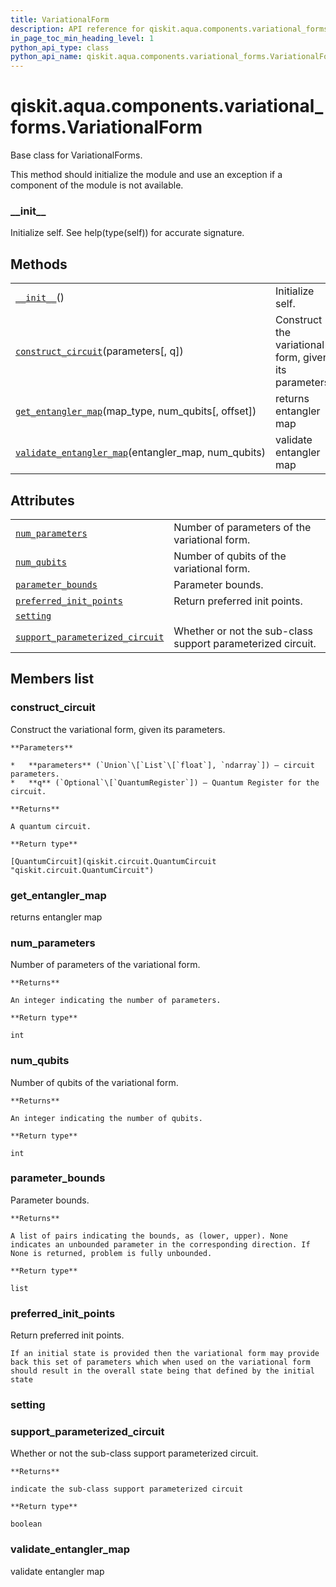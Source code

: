 ```yaml
---
title: VariationalForm
description: API reference for qiskit.aqua.components.variational_forms.VariationalForm
in_page_toc_min_heading_level: 1
python_api_type: class
python_api_name: qiskit.aqua.components.variational_forms.VariationalForm
---
```


<span id="qiskit-aqua-components-variational-forms-variationalform" />

# qiskit.aqua.components.variational\_forms.VariationalForm

<Class id="qiskit.aqua.components.variational_forms.VariationalForm" isDedicatedPage={true} github="https://github.com/qiskit-community/qiskit-aqua/tree/stable/0.8/qiskit/aqua/components/variational_forms/variational_form.py" signature="VariationalForm" modifiers="class">
  Base class for VariationalForms.

  This method should initialize the module and use an exception if a component of the module is not available.

  ### \_\_init\_\_

  <Function id="qiskit.aqua.components.variational_forms.VariationalForm.__init__" signature="__init__()" modifiers="abstract">
    Initialize self. See help(type(self)) for accurate signature.
  </Function>

  ## Methods

  |                                                                                                                                                                                                                             |                                                       |
  | --------------------------------------------------------------------------------------------------------------------------------------------------------------------------------------------------------------------------- | ----------------------------------------------------- |
  | [`__init__`](#qiskit.aqua.components.variational_forms.VariationalForm.__init__ "qiskit.aqua.components.variational_forms.VariationalForm.__init__")()                                                                      | Initialize self.                                      |
  | [`construct_circuit`](#qiskit.aqua.components.variational_forms.VariationalForm.construct_circuit "qiskit.aqua.components.variational_forms.VariationalForm.construct_circuit")(parameters\[, q])                           | Construct the variational form, given its parameters. |
  | [`get_entangler_map`](#qiskit.aqua.components.variational_forms.VariationalForm.get_entangler_map "qiskit.aqua.components.variational_forms.VariationalForm.get_entangler_map")(map\_type, num\_qubits\[, offset])          | returns entangler map                                 |
  | [`validate_entangler_map`](#qiskit.aqua.components.variational_forms.VariationalForm.validate_entangler_map "qiskit.aqua.components.variational_forms.VariationalForm.validate_entangler_map")(entangler\_map, num\_qubits) | validate entangler map                                |

  ## Attributes

  |                                                                                                                                                                                                                     |                                                             |
  | ------------------------------------------------------------------------------------------------------------------------------------------------------------------------------------------------------------------- | ----------------------------------------------------------- |
  | [`num_parameters`](#qiskit.aqua.components.variational_forms.VariationalForm.num_parameters "qiskit.aqua.components.variational_forms.VariationalForm.num_parameters")                                              | Number of parameters of the variational form.               |
  | [`num_qubits`](#qiskit.aqua.components.variational_forms.VariationalForm.num_qubits "qiskit.aqua.components.variational_forms.VariationalForm.num_qubits")                                                          | Number of qubits of the variational form.                   |
  | [`parameter_bounds`](#qiskit.aqua.components.variational_forms.VariationalForm.parameter_bounds "qiskit.aqua.components.variational_forms.VariationalForm.parameter_bounds")                                        | Parameter bounds.                                           |
  | [`preferred_init_points`](#qiskit.aqua.components.variational_forms.VariationalForm.preferred_init_points "qiskit.aqua.components.variational_forms.VariationalForm.preferred_init_points")                         | Return preferred init points.                               |
  | [`setting`](#qiskit.aqua.components.variational_forms.VariationalForm.setting "qiskit.aqua.components.variational_forms.VariationalForm.setting")                                                                   |                                                             |
  | [`support_parameterized_circuit`](#qiskit.aqua.components.variational_forms.VariationalForm.support_parameterized_circuit "qiskit.aqua.components.variational_forms.VariationalForm.support_parameterized_circuit") | Whether or not the sub-class support parameterized circuit. |

  ## Members list

  ### construct\_circuit

  <Function id="qiskit.aqua.components.variational_forms.VariationalForm.construct_circuit" signature="construct_circuit(parameters, q=None)" modifiers="abstract">
    Construct the variational form, given its parameters.

    **Parameters**

    *   **parameters** (`Union`\[`List`\[`float`], `ndarray`]) – circuit parameters.
    *   **q** (`Optional`\[`QuantumRegister`]) – Quantum Register for the circuit.

    **Returns**

    A quantum circuit.

    **Return type**

    [QuantumCircuit](qiskit.circuit.QuantumCircuit "qiskit.circuit.QuantumCircuit")
  </Function>

  ### get\_entangler\_map

  <Function id="qiskit.aqua.components.variational_forms.VariationalForm.get_entangler_map" signature="get_entangler_map(map_type, num_qubits, offset=0)" modifiers="static">
    returns entangler map
  </Function>

  ### num\_parameters

  <Attribute id="qiskit.aqua.components.variational_forms.VariationalForm.num_parameters">
    Number of parameters of the variational form.

    **Returns**

    An integer indicating the number of parameters.

    **Return type**

    int
  </Attribute>

  ### num\_qubits

  <Attribute id="qiskit.aqua.components.variational_forms.VariationalForm.num_qubits">
    Number of qubits of the variational form.

    **Returns**

    An integer indicating the number of qubits.

    **Return type**

    int
  </Attribute>

  ### parameter\_bounds

  <Attribute id="qiskit.aqua.components.variational_forms.VariationalForm.parameter_bounds">
    Parameter bounds.

    **Returns**

    A list of pairs indicating the bounds, as (lower, upper). None indicates an unbounded parameter in the corresponding direction. If None is returned, problem is fully unbounded.

    **Return type**

    list
  </Attribute>

  ### preferred\_init\_points

  <Attribute id="qiskit.aqua.components.variational_forms.VariationalForm.preferred_init_points">
    Return preferred init points.

    If an initial state is provided then the variational form may provide back this set of parameters which when used on the variational form should result in the overall state being that defined by the initial state
  </Attribute>

  ### setting

  <Attribute id="qiskit.aqua.components.variational_forms.VariationalForm.setting" />

  ### support\_parameterized\_circuit

  <Attribute id="qiskit.aqua.components.variational_forms.VariationalForm.support_parameterized_circuit">
    Whether or not the sub-class support parameterized circuit.

    **Returns**

    indicate the sub-class support parameterized circuit

    **Return type**

    boolean
  </Attribute>

  ### validate\_entangler\_map

  <Function id="qiskit.aqua.components.variational_forms.VariationalForm.validate_entangler_map" signature="validate_entangler_map(entangler_map, num_qubits)" modifiers="static">
    validate entangler map
  </Function>
</Class>

